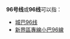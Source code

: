 {{线路名消歧义}}
'''96号线'''或'''96线'''可以指：
* [[城巴96线|城巴96线]]
* [[新界區專線小巴96線|新界區專線小巴96線]]

{{disambig|cat=四字路线名消歧义}}